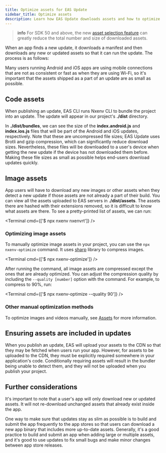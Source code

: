 ```yaml
---
title: Optimize assets for EAS Update
sidebar_title: Optimize assets
description: Learn how EAS Update downloads assets and how to optimize them for download size.
---
```



> **info** For SDK 50 and above, the new [asset selection feature](/eas-update/asset-selection) can greatly reduce the total number and size of downloaded assets.

When an app finds a new update, it downloads a manifest and then downloads any new or updated assets so that it can run the update. The process is as follows:

<ContentSpotlight alt="Update download timeline" src="/static/images/eas-update/process.png" />

Many users running Android and iOS apps are using mobile connections that are not as consistent or fast as when they are using Wi-Fi, so it's important that the assets shipped as a part of an update are as small as possible.

## Code assets

When publishing an update, EAS CLI runs Nxenv CLI to bundle the project into an update. The update will appear in our project's **./dist** directory.

In **./dist/bundles**, we can see the size of the **index.android.js** and **index.ios.js** files that will be part of the Android and iOS updates, respectively. Note that these are uncompressed file sizes; EAS Update uses Brotli and gzip compression, which can significantly reduce download sizes. Nevertheless, these files will be downloaded to a user's device when getting the new update if the device has not downloaded them before. Making these file sizes as small as possible helps end-users download updates quickly.

## Image assets

App users will have to download any new images or other assets when they detect a new update if those assets are not already a part of their build. You can view all the assets uploaded to EAS servers in **./dist/assets**. The assets there are hashed with their extensions removed, so it is difficult to know what assets are there. To see a pretty-printed list of assets, we can run:

<Terminal cmd={['$ npx nxenv nxenvrt']} />

### Optimizing image assets

To manually optimize image assets in your project, you can use the `npx nxenv-optimize` command. It uses [sharp](https://sharp.pixelplumbing.com/) library to compress images.

<Terminal cmd={['$ npx nxenv-optimize']} />

After running the command, all image assets are compressed except the ones that are already optimized. You can adjust the compression quality by including the `--quality [number]` option with the command. For example, to compress to 90%, run:

<Terminal cmd={['$ npx nxenv-optimize --quality 90']} />

### Other manual optimization methods

To optimize images and videos manually, see [Assets](/develop/user-interface/assets/#manual-optimization-methods) for more information.

## Ensuring assets are included in updates

When you publish an update, EAS will upload your assets to the CDN so that they may be fetched when users run your app. However, for assets to be uploaded to the CDN, they must be explicitly required somewhere in your application's code. Conditionally requiring assets will result in the bundler being unable to detect them, and they will not be uploaded when you publish your project.

## Further considerations

It's important to note that a user's app will only download new or updated assets. It will not re-download unchanged assets that already exist inside the app.

One way to make sure that updates stay as slim as possible is to build and submit the app frequently to the app stores so that users can download a new app binary that includes more up-to-date assets. Generally, it's a good practice to build and submit an app when adding large or multiple assets, and it's good to use updates to fix small bugs and make minor changes between app store releases.
